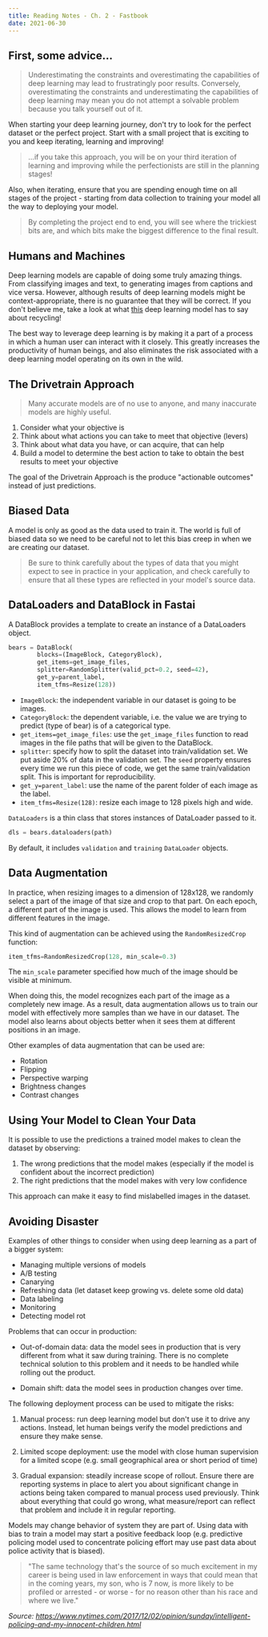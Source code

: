 ```yaml
---
title: Reading Notes - Ch. 2 - Fastbook
date: 2021-06-30
---
```


## First, some advice...

> Underestimating the constraints and overestimating the capabilities of deep learning may lead to frustratingly poor results. Conversely, overestimating the constraints and underestimating the capabilities of deep learning may mean you do not attempt a solvable problem because you talk yourself out of it.

When starting your deep learning journey, don't try to look for the perfect dataset or the perfect project. Start with a small project that is exciting to you and keep iterating, learning and improving!

> ...if you take this approach, you will be on your third iteration of learning and improving while the perfectionists are still in the planning stages!

Also, when iterating, ensure that you are spending enough time on all stages of the project - starting from data collection to training your model all the way to deploying your model.

> By completing the project end to end, you will see where the trickiest bits are, and which bits make the biggest difference to the final result.


## Humans and Machines

Deep learning models are capable of doing some truly amazing things. From classifying images and text, to generating images from captions and vice versa. However, although results of deep learning models might be context-appropriate, there is no guarantee that they will be correct. If you don't believe me, take a look at what [this](https://openai.com/blog/better-language-models/#sample8) deep learning model has to say about recycling!

The best way to leverage deep learning is by making it a part of a process in which a human user can interact with it closely. This greatly increases the productivity of human beings, and also eliminates the risk associated with a deep learning model operating on its own in the wild.


## The Drivetrain Approach

> Many accurate models are of no use to anyone, and many inaccurate models are highly useful.

1. Consider what your objective is
2. Think about what actions you can take to meet that objective (levers)
3. Think about what data you have, or can acquire, that can help
4. Build a model to determine the best action to take to obtain the best results to meet your objective

The goal of the Drivetrain Approach is the produce "actionable outcomes" instead of just predictions.

## Biased Data

A model is only as good as the data used to train it. The world is full of biased data so we need to be careful not to let this bias creep in when we are creating our dataset.

> Be sure to think carefully about the types of data that you might expect to see in practice in your application, and check carefully to ensure that all these types are reflected in your model's source data.

## DataLoaders and DataBlock in Fastai

A DataBlock provides a template to create an instance of a DataLoaders object.

```python
bears = DataBlock(
        blocks=(ImageBlock, CategoryBlock),
        get_items=get_image_files,
        splitter=RandomSplitter(valid_pct=0.2, seed=42),
        get_y=parent_label,
        item_tfms=Resize(128))
```

- `ImageBlock`: the independent variable in our dataset is going to be images.
- `CategoryBlock`: the dependent variable, i.e. the value we are trying to predict (type of bear) is of a categorical type.
- `get_items=get_image_files`: use the `get_image_files` function to read images in the file paths that will be given to the DataBlock.
- `splitter`: specify how to split the dataset into train/validation set. We put aside 20% of data in the validation set. The `seed` property ensures every time we run this piece of code, we get the same train/validation split. This is important for reproducibility.
- `get_y=parent_label`: use the name of the parent folder of each image as the label.
- `item_tfms=Resize(128)`: resize each image to 128 pixels high and wide.

`DataLoaders` is a thin class that stores instances of DataLoader passed to it.

```python
dls = bears.dataloaders(path)
```

By default, it includes `validation` and `training` `DataLoader` objects.

## Data Augmentation

In practice, when resizing images to a dimension of 128x128, we randomly select a part of the image of that size and crop to that part. On each epoch, a different part of the image is used. This allows the model to learn from different features in the image.

This kind of augmentation can be achieved using the `RandomResizedCrop` function:

```python
item_tfms=RandomResizedCrop(128, min_scale=0.3)
```

The `min_scale` parameter specified how much of the image should be visible at minimum.

When doing this, the model recognizes each part of the image as a completely new image. As a result, data augmentation allows us to train our model with effectively more samples than we have in our dataset. The model also learns about objects better when it sees them at different positions in an image.

Other examples of data augmentation that can be used are:

- Rotation
- Flipping
- Perspective warping
- Brightness changes
- Contrast changes

## Using Your Model to Clean Your Data

It is possible to use the predictions a trained model makes to clean the dataset by observing:

1. The wrong predictions that the model makes (especially if the model is confident about the incorrect prediction)
2. The right predictions that the model makes with very low confidence

This approach can make it easy to find mislabelled images in the dataset.


## Avoiding Disaster

Examples of other things to consider when using deep learning as a part of a bigger system:

- Managing multiple versions of models
- A/B testing
- Canarying
- Refreshing data (let dataset keep growing vs. delete some old data)
- Data labeling
- Monitoring
- Detecting model rot

Problems that can occur in production:

- Out-of-domain data: data the model sees in production that is very different from what it saw during training. There is no complete technical solution to this problem and it needs to be handled while rolling out the product.

- Domain shift: data the model sees in production changes over time.

The following deployment process can be used to mitigate the risks:

1. Manual process: run deep learning model but don't use it to drive any actions. Instead, let human beings verify the model predictions and ensure they make sense.

2. Limited scope deployment: use the model with close human supervision for a limited scope (e.g. small geographical area or short period of time)

3. Gradual expansion: steadily increase scope of rollout. Ensure there are reporting systems in place to alert you about significant change in actions being taken compared to manual process used previously. Think about everything that could go wrong, what measure/report can reflect that problem and include it in regular reporting.

Models may change behavior of system they are part of. Using data with bias to train a model may start a positive feedback loop (e.g. predictive policing model used to concentrate policing effort may use past data about police activity that is biased).

> "The same technology that's the source of so much excitement in my career is being used in law enforcement in ways that could mean that in the coming years, my son, who is 7 now, is more likely to be profiled or arrested - or worse - for no reason other than his race and where we live."

*Source: https://www.nytimes.com/2017/12/02/opinion/sunday/intelligent-policing-and-my-innocent-children.html*
